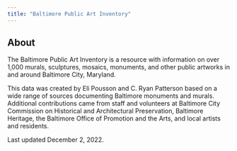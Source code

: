 ```yaml
---
title: "Baltimore Public Art Inventory"
---
```


## About

The Baltimore Public Art Inventory is a resource with information on over 1,000 murals, sculptures, mosaics, monuments, and other public artworks in and around Baltimore City, Maryland.

This data was created by Eli Pousson and C. Ryan Patterson based on a wide range of sources documenting Baltimore monuments and murals. Additional contributions came from staff and volunteers at Baltimore City Commission on Historical and Architectural Preservation, Baltimore Heritage, the Baltimore Office of Promotion and the Arts, and local artists and residents.

Last updated December 2, 2022.
